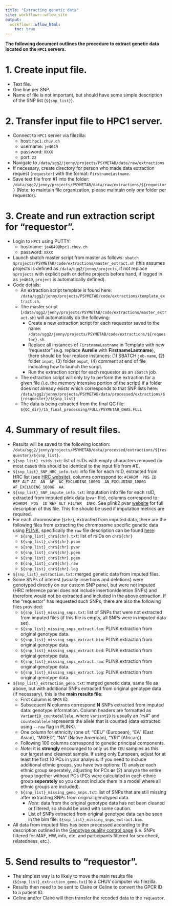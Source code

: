 ```yaml
---
title: "Extracting genetic data"
site: workflowr::wflow_site
output:
  workflowr::wflow_html:
    toc: true
---
```


**The following document outlines the procedure to extract genetic data located on the `HPC1` servers.**

# 1. Create input file.

- Text file.
- One line per SNP.
- Name of file is not important, but should have some simple description of the SNP list (`${snp_list}`).

# 2. Transfer input file to HPC1 server.

- Connect to `HPC1` server via filezilla:
  - host: `hpc1.chuv.ch`
  - username: `je4649`
  - password: `XXXX`
  - port: `22`
- Navigate to `/data/sgg2/jenny/projects/PSYMETAB/data/raw/extractions`
- If necessary, create directory for person who made data extraction request (`requestor`) with the format: `FirstnameLastname`.
- Save text file from #1 into the folder: `/data/sgg2/jenny/projects/PSYMETAB/data/raw/extractions/${requestor}` (Note: to maintain file organization, please maintain only *one* folder per requestor).

# 3. Create and run extraction script for "requestor".

- Login to `HPC1` using PUTTY:
  - hostname: `je4649@hpc1.chuv.ch`
  - password: `XXXX`
- Launch sbatch master script from master as follows: `sbatch $projects/PSYMETAB/code/extractions/master_extract.sh` (this assumes projects is defined as `/data/sgg2/jenny/projects`, if not replace `$projects` with explicit path or define projects before hand, if logged in as `je4649`, `project` is automatically defined).
- Code details:
  - An extraction script template is found here: `/data/sgg2/jenny/projects/PSYMETAB/code/extractions/template_extract.sh`.
  - The master script (`/data/sgg2/jenny/projects/PSYMETAB/code/extractions/master_extract.sh`) will automatically do the following:
    - Create a new extraction script for each requestor saved to the name: `/data/sgg2/jenny/projects/PSYMETAB/code/extractions/${requestor}.sh`.
    - Replace all instances of  `FirstnameLastname` in Template with new "requestor" (e.g. replace **Aurelie** with **FirstnameLastname**), there should be four replace instances: (1) SBATCH `job-name`, (2) folder `input`, (3) folder `ouput`, (4) comment at end of file indicating how to launch the script.
    - Run the extraction script for each requestor as an `sbatch` job.
  - The extraction script will only try to perform the extraction for a given file (i.e. the memory intensive portion of the script) if a folder does not already exists which corresponds to that SNP lists here: `/data/sgg2/jenny/projects/PSYMETAB/data/processed/extractions/${resquester}/${snp_list}`
  - The data is being extracted from the final QC file: `${QC_dir}/15_final_processing/FULL/PSYMETAB_GWAS.FULL`

# 4. Summary of result files.

- Results will be saved to the following location: `/data/sgg2/jenny/projects/PSYMETAB/data/processed/extractions/${resquester}/${snp_list}`.
- `${snp_list}_rsids.txt`: list of rsIDs with empty characters removed (in most cases this should be identical to the input file from #1).
- `${snp_list}_SNP_HRC_info.txt`: info file for each rsID, extracted from HRC list (see [HRC website](http://www.haplotype-reference-consortium.org/home)), columns correspond to: `#CHROM	POS	ID	REF	ALT	AC	AN	AF	AC_EXCLUDING_1000G	AN_EXCLUDING_1000G	AF_EXCLUDING_1000G	AA`.
- `${snp_list}_SNP_impute_info.txt`: imputation info file for each rsID, extracted from imputed plink data (`pvar` file), columns correspond to: `#CHROM  POS  ID REF ALT FILTER  INFO`. See plink2 pvar [website](https://www.cog-genomics.org/plink/2.0/formats#pvar) for full description of this file. This file should be used if imputation metrics are required.
- For each chromosome (`$chr`), extracted from imputed data, there are the following files from extracting the chromosome specific genetic data using [PLINK](https://www.cog-genomics.org/plink/2.0/), specifically the `raw` file description can be found [here](https://www.cog-genomics.org/plink/2.0/formats#raw):
  - `${snp_list}_chr${chr}.txt`: list of rsIDs on `chr${chr}`
  - `${snp_list}_chr${chr}.psam`
  - `${snp_list}_chr${chr}.pvar`
  - `${snp_list}_chr${chr}.pgen`
  - `${snp_list}_chr${chr}.pgen`
  - `${snp_list}_chr${chr}.raw`
  - `${snp_list}_chr${chr}.log`
- `${snp_list}_extraction.txt`: merged genetic data from imputed files.
- Some SNPs of interest (usually insertions and deletions) were genotyped directly on  our custom SNP panel, but were not imputed (HRC reference panel does not include insertion/deletion SNPs) and therefore would not be extracted and included in the above extraction. If the "requestor" has requested such SNPs, there are also the following files provided:
  - `${snp_list}_missing_snps.txt`: list of SNPs that were not extracted from imputed files (if this file is empty, all SNPs were in imputed data set).
  - `${snp_list}_missing_snps_extract.fam`: PLINK extraction from original genotype data.
  - `${snp_list}_missing_snps_extract.bim`: PLINK extraction from original genotype data.
  - `${snp_list}_missing_snps_extract.bed`: PLINK extraction from original genotype data.
  - `${snp_list}_missing_snps_extract.raw`: PLINK extraction from original genotype data.
  - `${snp_list}_missing_snps_extract.log`: PLINK extraction from original genotype data.
- `${snp_list}_extraction_geno.txt`: merged genetic data, same file as above, but with additional SNPs extracted from original genotype data (if necessary), this is the **main results file**:
    - First column is `GPCR` ID.
    - Subsequent **N** columns correspond **N** SNPs extracted from imputed data: genotype information. Column headers are formatted as `VariantID_countedallele`, where `VariantID` is usually an "rs#" and `countedallele` represents the allele that is counted (data extracted using `--raw` flag in PLINK).
    - One column for ethnicity (one of: "CEU" (European), "EA" (East Asian), "MIXED", "NA" (Native American), "YRI" (African))
    - Following 100 columns correspond to genetic principal components.
    - *Note*: it is **strongly** encouraged to only us the `CEU` samples as this our largest and cleanest sample. If using only European, adjust for at least the first 10 PCs in your analysis. If you need to include additional ethnic groups, you have two options: (1) analyze each ethnic group seperately, adjusting for PCs **or** (2) analyze the entire group together without PCs (PCs were calculated in each ethnic group **seperately** so you cannot include them in a model where all ethnic groups are included).
  - `${snp_list}_missing_geno_snps.txt`: list of SNPs that are still missing after extracting SNPs from original genotyped data.
    - *Note*: data from the original genotype data has not been cleaned or filtered, so should be used with some caution.
    - List of SNPs extracted from original genotype data can be seen in the bim file: `${snp_list}_missing_snps_extract.bim`.
- All data from imputed files has been processed according to the description outlined in the [Genotype quality control page](genetic_quality_control.html) (i.e. SNPs filtered for MAF, HW, info, etc. and participants filtered for sex check, relatedness, etc.).

# 5. Send results to "requestor".

- The simplest way is to likely to move the main results file (`${snp_list}_extraction_geno.txt`) to a CHUV computer via filezilla.
- Results then need to be sent to Claire or Celine to convert the GPCR ID to a patient ID.
- Celine and/or Claire will then transfer the recoded data to the `requestor`.
